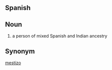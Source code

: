 =='''Spanish'''==
=='''Noun'''==
#a person of mixed Spanish and Indian ancestry
=='''Synonym'''==
[[mestizo]]